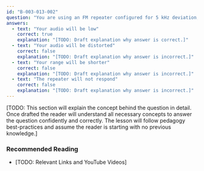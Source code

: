 ```yaml
---
id: "B-003-013-002"
question: "You are using an FM repeater configured for 5 kHz deviation, but your transmitter is set to 2.5 kHz deviation. What is the consequence?"
answers:
  - text: "Your audio will be low"
    correct: true
    explanation: "[TODO: Draft explanation why answer is correct.]"
  - text: "Your audio will be distorted"
    correct: false
    explanation: "[TODO: Draft explanation why answer is incorrect.]"
  - text: "Your range will be shorter"
    correct: false
    explanation: "[TODO: Draft explanation why answer is incorrect.]"
  - text: "The repeater will not respond"
    correct: false
    explanation: "[TODO: Draft explanation why answer is incorrect.]"
---
```


[TODO: This section will explain the concept behind the question in detail. Once drafted the reader will understand all necessary concepts to answer the question confidently and correctly. The lesson will follow pedagogy best-practices and assume the reader is starting with no previous knowledge.]

### Recommended Reading

- [TODO: Relevant Links and YouTube Videos]
